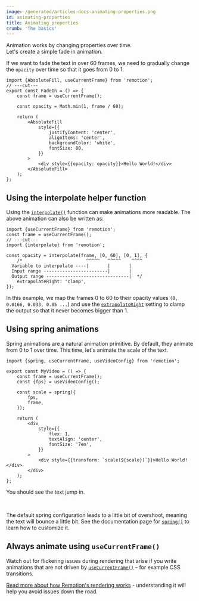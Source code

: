 ```yaml
---
image: /generated/articles-docs-animating-properties.png
id: animating-properties
title: Animating properties
crumb: 'The basics'
---
```



Animation works by changing properties over time.  
Let's create a simple fade in animation.

If we want to fade the text in over 60 frames, we need to gradually change the `opacity` over time so that it goes from 0 to 1.

```tsx twoslash {4, 15} title="FadeIn.tsx"
import {AbsoluteFill, useCurrentFrame} from 'remotion';
// ---cut---
export const FadeIn = () => {
	const frame = useCurrentFrame();

	const opacity = Math.min(1, frame / 60);

	return (
		<AbsoluteFill
			style={{
				justifyContent: 'center',
				alignItems: 'center',
				backgroundColor: 'white',
				fontSize: 80,
			}}
		>
			<div style={{opacity: opacity}}>Hello World!</div>
		</AbsoluteFill>
	);
};
```

<AnimatingProperties />

## Using the interpolate helper function

Using the [`interpolate()`](/docs/interpolate) function can make animations more readable. The above animation can also be written as:

```tsx twoslash
import {useCurrentFrame} from 'remotion';
const frame = useCurrentFrame();
// ---cut---
import {interpolate} from 'remotion';

const opacity = interpolate(frame, [0, 60], [0, 1], {
	/*                        ^^^^^   ^^^^^    ^^^^
  Variable to interpolate ----|       |       |
  Input range ------------------------|       |
  Output range -------------------------------|  */
	extrapolateRight: 'clamp',
});
```

In this example, we map the frames 0 to 60 to their opacity values `(0, 0.0166, 0.033, 0.05 ...`) and use the [`extrapolateRight`](/docs/interpolate#extrapolateright) setting to clamp the output so that it never becomes bigger than 1.

## Using spring animations

Spring animations are a natural animation primitive. By default, they animate from 0 to 1 over time. This time, let's animate the scale of the text.

```tsx twoslash {7-12, 20}
import {spring, useCurrentFrame, useVideoConfig} from 'remotion';

export const MyVideo = () => {
	const frame = useCurrentFrame();
	const {fps} = useVideoConfig();

	const scale = spring({
		fps,
		frame,
	});

	return (
		<div
			style={{
				flex: 1,
				textAlign: 'center',
				fontSize: '7em',
			}}
		>
			<div style={{transform: `scale(${scale})`}}>Hello World!</div>
		</div>
	);
};
```

You should see the text jump in.

<Springs />
<br />

The default spring configuration leads to a little bit of overshoot, meaning the text will bounce a little bit. See the documentation page for [`spring()`](/docs/spring) to learn how to customize it.

## Always animate using `useCurrentFrame()`

Watch out for flickering issues during rendering that arise if you write animations that are not driven by [`useCurrentFrame()`](/docs/use-current-frame) – for example CSS transitions.

[Read more about how Remotion's rendering works](/docs/flickering) - understanding it will help you avoid issues down the road.
